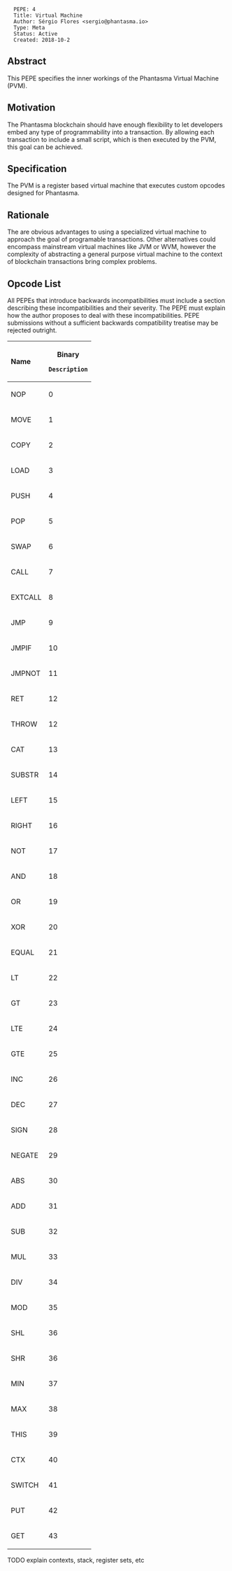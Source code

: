 <pre>
  PEPE: 4
  Title: Virtual Machine
  Author: Sérgio Flores <sergio@phantasma.io>
  Type: Meta
  Status: Active
  Created: 2018-10-2
</pre>

==Abstract==

This PEPE specifies the inner workings of the Phantasma Virtual Machine (PVM).

==Motivation==

The Phantasma blockchain should have enough flexibility to let developers embed any type of programmability into a transaction. By allowing each transaction to include a small script, which is then executed by the PVM, this goal can be achieved.

==Specification==

The PVM is a register based virtual machine that executes custom opcodes designed for Phantasma.

==Rationale==

The are obvious advantages to using a specialized virtual machine to approach the goal of programable transactions. 
Other alternatives could encompass mainstream virtual machines like JVM or WVM, however the complexity of abstracting a general purpose virtual machine to the context of blockchain transactions bring complex problems.

==Opcode List==

All PEPEs that introduce backwards incompatibilities must include a section describing these incompatibilities and their severity. The PEPE must explain how the author proposes to deal with these incompatibilities. PEPE submissions without a sufficient backwards compatibility treatise may be rejected outright.

{|
!style="text-align:left;"| Name
!Binary
 Description
|-
|NOP
|0
|Does nothing.
|-
|MOVE
|1
|Copies a register to another, by reference.
|-
|COPY
|2
|Copies a register to another, by value.
|-
|LOAD
|3
|Loads a binary value into a register.
|-
|PUSH
|4
|Pushes a register into the VM stack.
|-
|POP
|5
|Pops a value from the VM stack into a register.
|-
|SWAP
|6
|Swaps the values of two registers.
|-
|CALL
|7
|Calls a function by jumping to it.
|-
|EXTCALL
|8
|Calls an external function registered in the VM.
|-
|JMP
|9
|Jumps to a specific instruction.
|-
|JMPIF
|10
|Jumps to a specific instruction, conditional.
|-
|JMPNOT
|11
|Jumps to a specific instruction, conditional.
|-
|RET
|12
|Jumps back to the function callee.
|-
|THROW
|12
|Aborts execution.
|-
|CAT
|13
|Concatenates two registers and places the result into another.
|-
|SUBSTR
|14
|Copies a part of a register into another.
|-
|LEFT
|15
|Copies a part of a register into another.
|-
|RIGHT
|16
|Copies a part of a register into another.
|-
|NOT
|17
|Logical operator.
|-
|AND
|18
|Logical operator.
|-
|OR
|19
|Logical operator.
|-
|XOR
|20
|Logical operator.
|-
|EQUAL
|21
|Logical operator.
|-
|LT
|22
|Logical operator.
|-
|GT
|23
|Logical operator.
|-
|LTE
|24
|Logical operator.
|-
|GTE
|25
|Logical operator.
|-
|INC
|26
|Increments a register.
|-
|DEC
|27
|Decrements a register.
|-
|SIGN
|28
|Copies the sign of a register into another.
|-
|NEGATE
|29
|Negates the sign of a register.
|-
|ABS
|30
|Absolute value of a register.
|-
|ADD
|31
|Adds two registers, result it put into another.
|-
|SUB
|32
|Subtracts two registers, result it put into another.
|-
|MUL
|33
|Multiples two registers, result it put into another.
|-
|DIV
|34
|Divides two registers, result it put into another.
|-
|MOD
|35
|Modulus two registers, result it put into another.
|-
|SHL
|36
|Shift lefts a register.
|-
|SHR
|36
|Shift right a register.
|-
|MIN
|37
|Selects the minimum value of two registers and put the result into another register.
|-
|MAX
|38
|Selects the maximum value of two registers and put the result into another register.
|-
|THIS
|39
|Puts the active context into a register.
|-
|CTX
|40
|Puts a registered context into a register.
|-
|SWITCH
|41
|Switches the current context.
|-
|PUT
|42
|Sets the field of a struct.
|-
|GET
|43
|Gets the field of a struct.
|}

TODO explain contexts, stack, register sets, etc